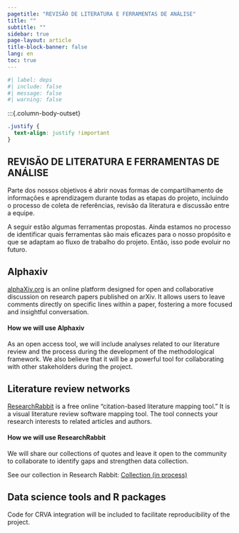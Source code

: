```yaml
---
pagetitle: "REVISÃO DE LITERATURA E FERRAMENTAS DE ANÁLISE"
title: ""
subtitle: ""
sidebar: true
page-layout: article
title-block-banner: false
lang: en
toc: true
---
```


```r
#| label: deps
#| include: false
#| message: false
#| warning: false
```

:::{.column-body-outset}

```css
.justify {
  text-align: justify !important
}
```

::: {.justify}

## REVISÃO DE LITERATURA E FERRAMENTAS DE ANÁLISE

Parte dos nossos objetivos é abrir novas formas de compartilhamento de informações e aprendizagem durante todas as etapas do projeto, incluindo o processo de coleta de referências, revisão da literatura e discussão entre a equipe.

A seguir estão algumas ferramentas propostas. Ainda estamos no processo de identificar quais ferramentas são mais eficazes para o nosso propósito e que se adaptam ao fluxo de trabalho do projeto. Então, isso pode evoluir no futuro.

## Alphaxiv

[alphaXiv.org](https://www.alphaxiv.org) is an online platform designed for open and collaborative discussion on research papers published on arXiv. It allows users to leave comments directly on specific lines within a paper, fostering a more focused and insightful conversation.

#### How we will use Alphaxiv

As an open access tool, we will include analyses related to our literature review and the process during the development of the methodological framework. We also believe that it will be a powerful tool for collaborating with other stakeholders during the project.

## Literature review networks

[ResearchRabbit](https://www.researchrabbit.ai) is a free online “citation-based literature mapping tool." It is a visual literature review software mapping tool. The tool connects your research interests to related articles and authors. 

#### How we will use ResearchRabbit

We will share our collections of quotes and leave it open to the community to collaborate to identify gaps and strengthen data collection.

See our collection in Research Rabbit: [Collection (in process)](https://www.researchrabbitapp.com/collection/public/0LJ1DNE86W)


## Data science tools and R packages

Code for CRVA integration will be included to facilitate reproducibility of the project.

:::

